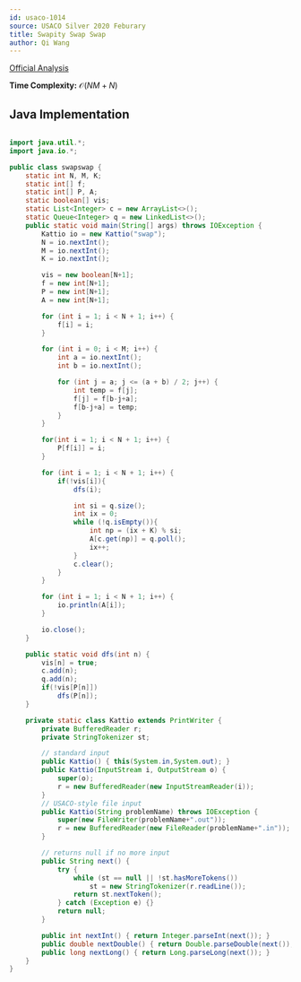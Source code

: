```yaml
---
id: usaco-1014
source: USACO Silver 2020 Feburary
title: Swapity Swap Swap
author: Qi Wang
---
```


[Official Analysis](http://www.usaco.org/current/data/sol_swap_silver_feb20.html)

**Time Complexity:** $\mathcal{O}(NM + N)$

<LanguageSection>

<JavaSection>

## Java Implementation

```java

import java.util.*;
import java.io.*;

public class swapswap {
    static int N, M, K;
    static int[] f;
    static int[] P, A;
    static boolean[] vis;
    static List<Integer> c = new ArrayList<>();
    static Queue<Integer> q = new LinkedList<>();
    public static void main(String[] args) throws IOException {
        Kattio io = new Kattio("swap");
        N = io.nextInt();
        M = io.nextInt();
        K = io.nextInt();

        vis = new boolean[N+1];
        f = new int[N+1];
        P = new int[N+1];
        A = new int[N+1];

        for (int i = 1; i < N + 1; i++) {
            f[i] = i;
        }

        for (int i = 0; i < M; i++) {
            int a = io.nextInt();
            int b = io.nextInt();

            for (int j = a; j <= (a + b) / 2; j++) {
                int temp = f[j];
                f[j] = f[b-j+a];
                f[b-j+a] = temp;
            }
        }

        for(int i = 1; i < N + 1; i++) {
            P[f[i]] = i;
        }

        for (int i = 1; i < N + 1; i++) {
            if(!vis[i]){
                dfs(i);

                int si = q.size();
                int ix = 0;
                while (!q.isEmpty()){
                    int np = (ix + K) % si;
                    A[c.get(np)] = q.poll();
                    ix++;
                }
                c.clear();
            }
        }

        for (int i = 1; i < N + 1; i++) {
            io.println(A[i]);
        }

        io.close();
    }

    public static void dfs(int n) {
        vis[n] = true;
        c.add(n);
        q.add(n);
        if(!vis[P[n]])
            dfs(P[n]);
    }

    private static class Kattio extends PrintWriter {
        private BufferedReader r;
        private StringTokenizer st;

        // standard input
        public Kattio() { this(System.in,System.out); }
        public Kattio(InputStream i, OutputStream o) {
            super(o);
            r = new BufferedReader(new InputStreamReader(i));
        }
        // USACO-style file input
        public Kattio(String problemName) throws IOException {
            super(new FileWriter(problemName+".out"));
            r = new BufferedReader(new FileReader(problemName+".in"));
        }

        // returns null if no more input
        public String next() {
            try {
                while (st == null || !st.hasMoreTokens())
                    st = new StringTokenizer(r.readLine());
                return st.nextToken();
            } catch (Exception e) {}
            return null;
        }

        public int nextInt() { return Integer.parseInt(next()); }
        public double nextDouble() { return Double.parseDouble(next()); }
        public long nextLong() { return Long.parseLong(next()); }
    }
}

```

</JavaSection>

</LanguageSection>